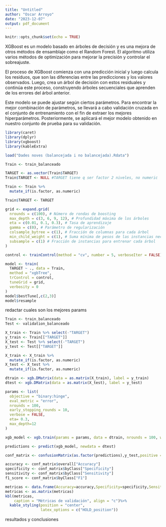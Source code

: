```yaml
---
title: "Untitled"
author: "Oscar Arroyo"
date: "2023-12-07"
output: pdf_document
---
```


```r
knitr::opts_chunk$set(echo = TRUE)
```

XGBoost es un modelo basado en árboles de decisión y es una mejora de otros métodos de ensamblaje como el Random Forest. El algoritmo utiliza varios métodos de optimización para mejorar la precisión y controlar el sobreajuste.

El proceso de XGBoost comienza con una predicción inicial y luego calcula los residuos, que son las diferencias entre las predicciones y los valores observados. Luego, crea un árbol de decisión con estos residuales y continúa este proceso, construyendo árboles secuenciales que aprenden de los errores del árbol anterior.

Este modelo se puede ajustar según ciertos parámetros. Para encontrar la mejor combinación de parámetros, se llevará a cabo validación cruzada en el conjunto de entrenamiento con el fin de extraer los mejores hiperparámetros. Posteriormente, se aplicará el mejor modelo obtenido en nuestro conjunto de prueba para su validación.

```r
library(caret)
library(dplyr)
library(xgboost)
library(kableExtra)
```


```r
load("Dades noves (balancejada i no balancejada).Rdata")

Train <- train_balanceado

TARGET <- as.vector(Train$TARGET)
Train$TARGET <- NULL #TARGET tiene q ser factor 2 niveles, no numeric

Train <- Train %>%
  mutate_if(is.factor, as.numeric)

Train$TARGET <- TARGET

grid <- expand.grid(
  nrounds = c(100), # Número de rondas de boosting
  max_depth = c(3, 6, 9, 12), # Profundidad máxima de los árboles
  eta = c(0.01, 0.1, 0.3), # Tasa de aprendizaje
  gamma = c(0), # Parámetro de regularización
  colsample_bytree = c(1), # Fracción de columnas para cada árbol
  min_child_weight = c(1), # Suma mínima de pesos de las instancias necesarias en un hijo
  subsample = c(1) # Fracción de instancias para entrenar cada árbol
)

control <- trainControl(method = "cv", number = 5, verboseIter = FALSE)

model <- train(
  TARGET ~ ., data = Train,
  method = "xgbTree",
  trControl = control,
  tuneGrid = grid,
  verbosity = 0
)
model$bestTune[,c(2,3)]
model$resample
```

redactar cuales son los mejores params

```r
Train <- train_balanceado
Test <- validation_balanceado

X_train <- Train %>% select(-"TARGET")
y_train <- Train[["TARGET"]]
X_test <- Test %>% select(-"TARGET")
y_test <- Test[["TARGET"]]

X_train <- X_train %>%
  mutate_if(is.factor, as.numeric)
X_test <- X_test %>%
  mutate_if(is.factor, as.numeric)

dtrain <- xgb.DMatrix(data = as.matrix(X_train), label = y_train)
dtest <- xgb.DMatrix(data = as.matrix(X_test), label = y_test)

params <- list(
  objective = "binary:hinge",
  eval_metric = "error", 
  nrounds = 100,  
  early_stopping_rounds = 10, 
  verbose = FALSE,  
  eta= 0.3,
  max_depth=12
)

xgb_model <- xgb.train(params = params, data = dtrain, nrounds = 100, watchlist = list(train = dtrain, test = dtest))
```

```r
predictions <- predict(xgb_model, newdata = dtest)

conf_matrix <- confusionMatrix(as.factor(predictions),y_test,positive = "1")

accuracy <- conf_matrix$overall["Accuracy"]
specificity <- conf_matrix$byClass["Specificity"]
sensitivity <- conf_matrix$byClass["Sensitivity"]
f1_score <- conf_matrix$byClass["F1"]

metricas <- data.frame(Accuracy=accuracy,Specificity=specificity,Sensitivity=sensitivity,F1=f1_score)
metricas <- as.matrix(metricas)
kbl(metricas, 
    caption = "Métricas de validación", align = "c")%>% 
  kable_styling(position = "center", 
                latex_options = c("HOLD_position"))
```
resultados y conclusiones
